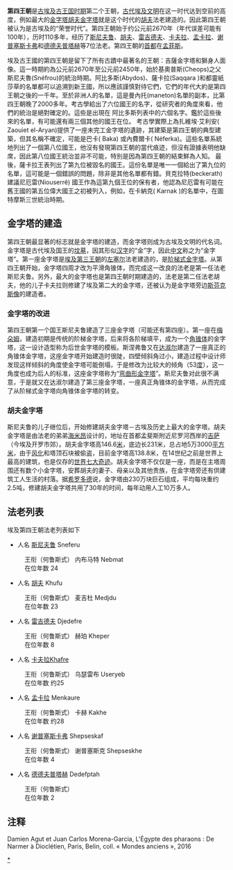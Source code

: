 {{Unreferenced |time=2010-03-14T00:07:30+00:00 }}
{{Egyptian Dynasty list}}

'''第四王朝'''是[[古埃及|古埃及]][[古王国时期|古王国时期]]第二个王朝，[[古埃及|古代埃及文明]]在这一时代达到空前的高度，例如最大的[[金字塔|金字塔]][[胡夫金字塔|胡夫金字塔]]就是这个时代的[[胡夫|胡夫]]法老建造的。因此第四王朝被认为是古埃及的“荣誉时代”。第四王朝始于约公元前2670年（年代误差可能有100年），历时110多年，经历了[[斯尼夫鲁|斯尼夫鲁]]、[[胡夫|胡夫]]、[[雷吉德夫|雷吉德夫]]、[[卡夫拉|卡夫拉]]、[[孟卡拉|孟卡拉]]、[[谢普塞斯卡弗|谢普塞斯卡弗]]和[[德德夫普塔赫|德德夫普塔赫]]等7位法老。第四王朝的[[首都|首都]]在[[孟菲斯|孟菲斯]]。

埃及古王國的第四王朝是留下了所有古蹟中最著名的王朝：吉薩金字塔和獅身人面像。這一時期約為公元前2670年至公元前2450年，始於基奧普斯(Cheops)之父斯尼夫魯(Snéfrou)的統治時期。阿比多斯(Abydos)、薩卡拉(Saqqara )和都靈紙莎草的名單都可以追溯到新王國，所以應該謹慎對待它們，它們的年代大約是第四王朝之後的一千年。至於非洲人的名單，這是曼內托(maneton)名單的副本，比第四王朝晚了2000多年。考古學給出了六位國王的名字，從研究者的角度來看，他們的統治是絕對確定的。這些是出現在 阿比多斯列表中的六個名字。鑑於這些後來的名單，有可能還有兩三個其他的國王在位。
考古學實際上為扎維埃·艾利安( Zaouiet el-Aryan)提供了一座未完工金字塔的遺跡，其建築是第四王朝的典型建築，但其名稱不確定，可能是巴卡( Baka) 或內費爾卡( Néferka)。這些名單系統地列出了一個第八位國王，他沒有發現第四王朝的當代痕迹，但沒有證據表明他缺席，因此第八位國王統治並非不可能，特別是因為第四王朝的結束鮮為人知。
最後，薩卡拉王表列出了第九位被毀名的國王。這份名單是唯一一個給出了第九位的名單，這可能是一個錯誤的問題，除非是其他名單都有錯。貝克拉特(beckerath) 建議尼厄雷(Niouserrê) 國王作為這第九個王位的保有者，他認為尼厄雷有可能在舊王國的第五位偉大國王之初被列入，例如，在卡納克( Karnak )的名單中，在圖特摩斯三世統治時期。

== 金字塔的建造 ==
{{See Also|金字塔}}
第四王朝最显著的标志就是金字塔的建造，而金字塔则成为古埃及文明的代名词。金字塔是古代埃及国王的[[坟墓|坟墓]]，因其形似[[汉字|汉字]]的“金”字，因此[[中文|中文]]称之为“金字塔”。第一座金字塔是[[埃及第三王朝|埃及第三王朝]]的[[左塞尔|左塞尔]]法老建造的，是[[阶梯式金字塔|阶梯式金字塔]]。从第四王朝开始，金字塔四周才改为平滑角锥体，而完成这一改良的法老是第一任法老斯尼夫鲁。另外，最大的金字塔也是第四王朝时期建造的，法老是第二任法老胡夫，他的儿子卡夫拉则修建了埃及第二大的金字塔，还被认为是金字塔旁边[[斯芬克斯像|斯芬克斯像]]的建造者。

=== 金字塔的改进 ===
第四王朝第一个国王斯尼夫鲁建造了三座金字塔（可能还有第四座）。第一座在[[梅朵姆|梅朵姆]]，建造初期是传统的阶梯金字塔，后来将各阶梯填平，成为一个[[角锥体|角锥体]]的金字塔，这一设计造型称为后世金字塔的模板。斯涅弗鲁又在[[达淑尔|达淑尔]]建造了一座真正的角锥体金字塔，这座金字塔开始建造时很陡，四壁倾斜角过小，建造过程中设计师发现这样倾斜的角度使金字塔可能倒塌，于是修改为比较大的倾角（53[[度|度]]），这一角度也成为后人的标准，这座金字塔称为“[[弯曲形金字塔|弯曲形金字塔]]”。斯尼夫鲁对此很不满意，于是就又在达淑尔建造了第三座金字塔，一座真正角锥体的金字塔，从而完成了从阶梯式金字塔向角锥体金字塔的转变。

=== 胡夫金字塔 ===
斯尼夫鲁的儿子继位后，开始修建胡夫金字塔－古埃及历史上最大的金字塔。胡夫金字塔是由法老的弟弟[[海米昂|海米昂]]设计的，地址在首都孟斐斯附近尼罗河西岸的[[吉萨|吉萨]]（今埃及开罗市郊）。胡夫金字塔高146.6[[米_(单位)|米]]，底边长231米，总占地5万3000[[平方米|平方米]]，由于[[风化|风化]]和塔顶石块被偷盗，目前金字塔高138.8米，在14世纪之前是世界上最高的建筑，也是仅存的[[世界七大奇迹|世界七大奇迹]]。胡夫金字塔不仅仅是一座，而是在主塔周围还有数个小金字塔，安葬胡夫的妻子、母亲以及其他贵族，在金字塔旁还有供建筑工人生活的村落。据[[希罗多德|希罗多德]]说，金字塔由230万块巨石组成，平均每块重约2.5吨，修建胡夫金字塔共用了30年的时间，每年动用人工10万多人。

== 法老列表 ==
埃及第四王朝法老列表如下

* 人名 [[斯尼夫鲁|斯尼夫鲁]] Sneferu
:王衔（何鲁斯式） 内布马特 Nebmat
:在位年数 24

* 人名 [[胡夫|胡夫]] Khufu
:王衔（何鲁斯式） 麦吉杜 Medjdu
:在位年数 23

* 人名 [[雷吉德夫|雷吉德夫]] Djedefre
:王衔（何鲁斯式） 赫珀 Kheper
:在位年数 8

* 人名 [[卡夫拉|卡夫拉]]Khafre
:王衔（何鲁斯式） 乌瑟雷布 Useryeb
:在位年数 约25

* 人名 [[孟卡拉|孟卡拉]] Menkaure
:王衔（何鲁斯式） 卡赫 Kakhe
:在位年数 约28

* 人名 [[谢普塞斯卡弗|谢普塞斯卡弗]] Shepseskaf
:王衔（何鲁斯式） 谢普塞斯克 Shepseskhe
:在位年数 4

* 人名 [[德德夫普塔赫|德德夫普塔赫]] Dedefptah
:王衔（何鲁斯式） 
:在位年数 2

== 注释 ==
<references />
Damien Agut et Juan Carlos Morena-Garcia, L'Égypte des pharaons : De Narmer à Dioclétien, Paris, Belin, coll. « Mondes anciens », 2016
[[Category:第四王朝|*]]